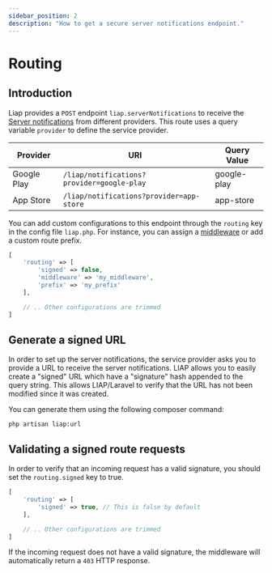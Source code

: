 ```yaml
---
sidebar_position: 2
description: "How to get a secure server notifications endpoint."
---
```


# Routing

## Introduction

Liap provides a `POST` endpoint `liap.serverNotifications` to receive
the [Server notifications](/docs/category/server-notifications) from different providers. This route uses a query
variable `provider` to define the service provider.

| Provider    | URI                                        | Query Value |
|-------------|--------------------------------------------|-------------|
| Google Play | `/liap/notifications?provider=google-play` | google-play |
| App Store   | `/liap/notifications?provider=app-store`   | app-store   |

You can add custom configurations to this endpoint through the `routing` key in the config file `liap.php`. For
instance, you can assign a [middleware](https://laravel.com/docs/middleware) or add a custom route prefix.

```php
[
    'routing' => [
        'signed' => false,
        'middleware' => 'my_middleware',
        'prefix' => 'my_prefix'
    ],

    // .. Other configurations are trimmed
]
```

## Generate a signed URL

In order to set up the server notifications, the service provider asks you to provide a URL to receive the server
notifications. LIAP allows you to easily create a "signed" URL which have a "signature" hash appended to the query
string. This allows LIAP/Laravel to verify that the URL has not been modified since it was created.

You can generate them using the following composer command:

```shell
php artisan liap:url
```

## Validating a signed route requests

In order to verify that an incoming request has a valid signature, you should set the `routing.signed` key to true.

```php
[
    'routing' => [
        'signed' => true, // This is false by default
    ],

    // .. Other configurations are trimmed
]
```

If the incoming request does not have a valid signature, the middleware will automatically return a `403` HTTP response.

